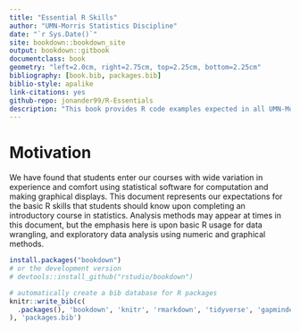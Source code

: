 ```yaml
--- 
title: "Essential R Skills"
author: "UMN-Morris Statistics Discipline"
date: "`r Sys.Date()`"
site: bookdown::bookdown_site
output: bookdown::gitbook
documentclass: book
geometry: "left=2.0cm, right=2.75cm, top=2.25cm, bottom=2.25cm"
bibliography: [book.bib, packages.bib]
biblio-style: apalike
link-citations: yes
github-repo: jonander99/R-Essentials
description: "This book provides R code examples expected in all UMN-Morris Statistics courses."
---
```


# Motivation 

We have found that students enter our courses with wide variation in experience and comfort using statistical software for computation and making graphical displays.  This document represents our expectations for the basic R skills that students should know upon completing an introductory course in statistics.  Analysis methods may appear at times in this document, but the emphasis here is upon basic R usage for data wrangling, and exploratory data analysis using numeric and graphical methods.


```r
install.packages("bookdown")
# or the development version
# devtools::install_github("rstudio/bookdown")
```


```r
# automatically create a bib database for R packages
knitr::write_bib(c(
  .packages(), 'bookdown', 'knitr', 'rmarkdown', 'tidyverse', 'gapminder'
), 'packages.bib')
```
